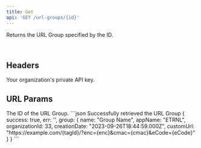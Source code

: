 ```yaml
---
title: Get
api: 'GET /url-groups/{id}'
---
```


Returns the URL Group specified by the ID.

<br/>

## Headers
<ParamField header="API-Key" placeholder="Your Private API Key" type="string" required>
  Your organization's private API key.
</ParamField>

## URL Params
<ParamField path="id" placeholder="URL Group ID" type="string" required>
	The ID of the URL Group.
</ParamField>

<ResponseExample>
```json Successfully retrieved the URL Group
{
	success: true,
	err: '',
	group: {
		name: "Group Name",
		appName: "ETRNL",
        organizationId: 33,
        creationDate: "2023-09-26T18:44:59.000Z",
		customUrl: "https://example.com/{tagId}/?enc={enc}&cmac={cmac}&eCode={eCode}"
	}
}
```
</ResponseExample>